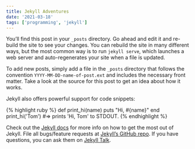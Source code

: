 ```yaml
---
title: Jekyll Adventures
date: '2021-03-18'
tags: ['programming', 'jekyll']
---
```


You’ll find this post in your `_posts` directory. Go ahead and edit it and re-build the site to see your changes. You can rebuild the site in many different ways, but the most common way is to run `jekyll serve`, which launches a web server and auto-regenerates your site when a file is updated.

To add new posts, simply add a file in the `_posts` directory that follows the convention `YYYY-MM-DD-name-of-post.ext` and includes the necessary front matter. Take a look at the source for this post to get an idea about how it works.

Jekyll also offers powerful support for code snippets:

{% highlight ruby %}
def print_hi(name)
  puts "Hi, #{name}"
end
print_hi('Tom')
#=> prints 'Hi, Tom' to STDOUT.
{% endhighlight %}

Check out the [Jekyll docs][jekyll-docs] for more info on how to get the most out of Jekyll. File all bugs/feature requests at [Jekyll’s GitHub repo][jekyll-gh]. If you have questions, you can ask them on [Jekyll Talk][jekyll-talk].

[jekyll-docs]: http://jekyllrb.com/docs/home
[jekyll-gh]:   https://github.com/jekyll/jekyll
[jekyll-talk]: https://talk.jekyllrb.com/
